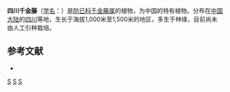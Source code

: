 {{Speciesbox 
| taxon = Stephania sutchuenensis
| authority = Lo
}}

'''四川千金藤'''（[[学名|学名]]：{{lang|la|''Stephania sutchuenensis''}}）是[[防已科|防已科]][[千金藤属|千金藤属]]的植物，为中国的特有植物。分布在[[中国大陆|中国大陆]]的[[四川|四川]]等地，生长于海拔1,000米至1,500米的地区，多生于林缘，目前尚未由人工引种栽培。

== 参考文献 ==
<div class="references-small">
* {{cite web| url =http://www.bioinfo.cn/db05/KmzwSpecies.php?action=view&id=13523| title =四川千金藤| work =《中国高等植物数据库全库》| publisher =中国科学院微生物研究所| author =昆明植物研究所| accessdate =2009-02-24| deadurl =yes| archiveurl =https://web.archive.org/web/20160305002222/http://www.bioinfo.cn/db05/KmzwSpecies.php?action=view&id=13523| archivedate =2016-03-05}}
</div>
{{Taxonbar|from=Q10924773}}

[[Category:千金藤属|S]]
[[Category:中國特有植物|S]]
[[Category:四川植物|S]]